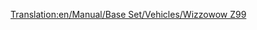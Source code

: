 [[Translation:en/Manual/Base Set/Vehicles/Wizzowow Z99]]
{{en/Trains|Image=[[File:en/Wizzowowz99.png]]
|Cost=£62,109 ($124,218)
|Speed=321 km/h (200 mph)
|Weight=95 t
|Power=5,000 hp (3,730 kW)
|Annual=£3,234 ($6,468)
|Designed=1999
|Lifespan=20 
|Capacity=N/A
|Description=The only monorail engine in toyland, far stronger than the conventional rail toyland trains.
|Real-life=Fictional
}}